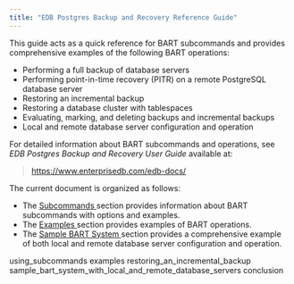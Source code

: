 ```yaml
---
title: "EDB Postgres Backup and Recovery Reference Guide"
---
```




This guide acts as a quick reference for BART subcommands and provides comprehensive examples of the following BART operations:

  - Performing a full backup of database servers
  - Performing point-in-time recovery (PITR) on a remote PostgreSQL database server
  - Restoring an incremental backup
  - Restoring a database cluster with tablespaces
  - Evaluating, marking, and deleting backups and incremental backups
  - Local and remote database server configuration and operation

For detailed information about BART subcommands and operations, see *EDB Postgres Backup and Recovery User Guide* available at:

> <https://www.enterprisedb.com/edb-docs/>

The current document is organized as follows:

  - The [Subcommands ](01_using_subcommands/index#using_bart_subcommands) section provides information about BART subcommands with options and examples.
  - The [Examples ](02_examples#examples) section provides examples of BART operations.
  - The [Sample BART System ](04_sample_bart_system_with_local_and_remote_database_servers#a_sample_bart_system_with_local_and_remote_database_servers) section provides a comprehensive example of both local and remote database server configuration and operation.

<div class="toctree" data-maxdepth="5">

using_subcommands examples restoring_an_incremental_backup sample_bart_system_with_local_and_remote_database_servers conclusion

</div>
